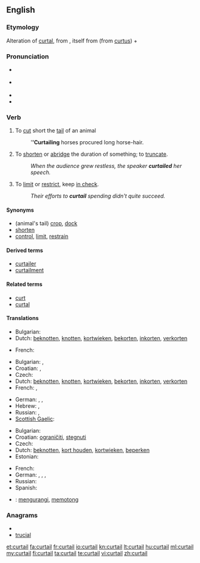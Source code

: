 {{was wotd|2007|August|30}}
==English==

===Etymology===
Alteration of [[curtal]], from {{etyl|fro}} {{term|courtault|courtault|which has been shortened}}, itself from {{term|court|court|short}} (from {{etyl|la}} [[curtus]])  + {{term||-ault}}

===Pronunciation===
* {{a|RP}} {{IPA|/kɜːˈteɪl/}}
* {{a|US}} {{IPA|/kɚˈteɪl/}}
* {{audio|en-us-curtail.ogg|Audio (US)}}
* {{rhymes|eɪl}}

===Verb===
{{en-verb}}
{{transitive}}

# {{obsolete}} To [[cut]] short the [[tail]] of an animal
#: '''''Curtailing''' horses procured long horse-hair.
# To [[shorten]] or [[abridge]] the duration of something; to [[truncate]].
#: ''When the audience grew restless, the speaker '''curtailed''' her speech.''
# {{figurative}} To [[limit]] or [[restrict]], keep [[in check]].
#: ''Their efforts to '''curtail''' spending didn't quite succeed.''

====Synonyms====
* (animal's tail) [[crop]], [[dock]]
* [[shorten]]
* [[control]], [[limit]], [[restrain]]

====Derived terms====
* [[curtailer]]
* [[curtailment]]

====Related terms====
* [[curt]]
* [[curtal]]

====Translations====
{{trans-top|to cut short an animal's tail}}
* Bulgarian: {{t|bg|подрязвам}}
* Dutch: [[beknotten]], [[knotten]], [[kortwieken]], [[bekorten]], [[inkorten]], [[verkorten]]
{{trans-mid}}
* French: {{t+|fr|écourter}}
{{trans-bottom}}

{{trans-top|to shorten or abridge}}
* Bulgarian: {{t|bg|скъсявам}},  {{t|bg|съкращавам}}
* Croatian: {{t-|hr|skratiti}}, {{t-|hr|smanjiti}}
* Czech: {{t-|cs|zkrátit}}
* Dutch: [[beknotten]], [[knotten]], [[kortwieken]], [[bekorten]], [[inkorten]], [[verkorten]]
* French: {{t+|fr|écourter}}, {{t+|fr|abréger}}
{{trans-mid}}
* German: {{t+|de|beschneiden}}, {{t-|de|stutzen}}, {{t+|de|verkürzen}}
* Hebrew: {{t|he|קיצר|alt=קִצֵּר|tr=kitsér}}, {{t-|he|צמצם|alt=צִמְצֵם|tr=tsimtsém}}
* Russian: {{t|ru|сокращать}}, {{t|ru|урезать}}
* [[Scottish Gaelic]]: {{t-|gd|giorraich|xs=Scottish Gaelic}}
{{trans-bottom}}

{{trans-top|to limit or restrict}}
* Bulgarian: {{t|bg|ограничавам}}
* Croatian: [[ograničiti]], [[stegnuti]]
* Czech: {{t-|cs|omezit}}
* Dutch: [[beknotten]], [[kort houden]], [[kortwieken]], [[beperken]]
* Estonian: {{t|et|piirama}}
{{trans-mid}}
* French: {{t+|fr|restreindre}}
* German: {{t+|de|beschränken}}, {{t+|de|beschneiden}}, {{t-|de|drosseln}}, {{t+|de|kürzen}}
* Russian: {{t|ru|органичивать}}
* Spanish: {{t-|es|limitar}}
{{trans-bottom}}

{{checktrans-top}}
* {{ttbc|Indonesian}}: [[kurang|mengurangi]], [[potong|memotong]]
{{checktrans-bottom}}

===Anagrams===
* {{alphagram|acilrtu}}
* [[trucial#English|trucial]]

[[et:curtail]]
[[fa:curtail]]
[[fr:curtail]]
[[io:curtail]]
[[kn:curtail]]
[[lt:curtail]]
[[hu:curtail]]
[[ml:curtail]]
[[my:curtail]]
[[fi:curtail]]
[[ta:curtail]]
[[te:curtail]]
[[vi:curtail]]
[[zh:curtail]]